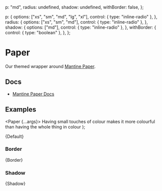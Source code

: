 
  p: "md",
  radius: undefined,
  shadow: undefined,
  withBorder: false,
};

  p: {
    options: ["xs", "sm", "md", "lg", "xl"],
    control: { type: "inline-radio" },
  },
  radius: {
    options: ["xs", "sm", "md"],
    control: { type: "inline-radio" },
  },
  shadow: {
    options: ["md"],
    control: { type: "inline-radio" },
  },
  withBorder: {
    control: { type: "boolean" },
  },
};

<Meta title="Utils/Paper" component={Paper} args={args} argTypes={argTypes} />

# Paper

Our themed wrapper around [Mantine Paper](https://mantine.dev/core/paper/).

## Docs

- [Mantine Paper Docs](https://mantine.dev/core/paper/)

## Examples

  <Paper {...args}>
    <Text>
      Having small touches of colour makes it more colourful than having the
      whole thing in colour
    </Text>
  </Paper>
);


<Canvas>
  <Story name="Default">{Default}</Story>
</Canvas>

### Border


<Canvas>
  <Story name="Border">{Border}</Story>
</Canvas>

### Shadow


<Canvas>
  <Story name="Shadow">{Shadow}</Story>
</Canvas>
